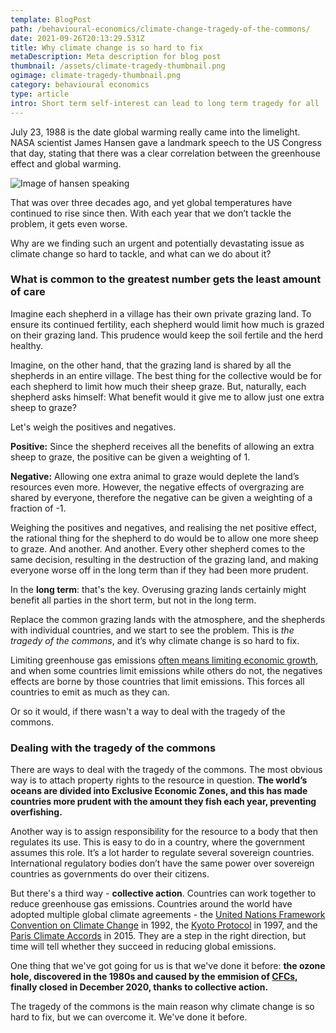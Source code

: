 ```yaml
---
template: BlogPost
path: /behavioural-economics/climate-change-tragedy-of-the-commons/
date: 2021-09-26T20:13:29.531Z
title: Why climate change is so hard to fix
metaDescription: Meta description for blog post
thumbnail: /assets/climate-tragedy-thumbnail.png
ogimage: climate-tragedy-thumbnail.png
category: behavioural economics
type: article
intro: Short term self-interest can lead to long term tragedy for all
---
```



July 23, 1988 is the date global warming really came into the limelight. NASA scientist James Hansen gave a landmark speech to the US Congress that day, stating that there was a clear correlation between the greenhouse effect and global warming. 

![Image of hansen speaking](https://i.guim.co.uk/img/media/a3c8df44ce784229f7c1bfebdbf69367a4182688/0_83_3000_1800/master/3000.jpg?width=700&quality=85&auto=format&fit=max&s=e593ad828ab8c89c5f96a0ce656ea657 "Source: theguardian.com")

That was over three decades ago, and yet global temperatures have continued to rise since then. With each year that we don’t tackle the problem, it gets even worse. 

Why are we finding such an urgent and potentially devastating issue as climate change so hard to tackle, and what can we do about it?

<InTextSubscription />

### What is common to the greatest number gets the least amount of care

Imagine each shepherd in a village has their own private grazing land. To ensure its continued fertility, each shepherd would limit how much is grazed on their grazing land. This prudence would keep the soil fertile and the herd healthy.

Imagine, on the other hand, that the grazing land is shared by all the shepherds in an entire village. The best thing for the collective would be for each shepherd to limit how much their sheep graze. But, naturally, each shepherd asks himself: What benefit would it give me to allow just one extra sheep to graze? 

Let's weigh the positives and negatives.

**Positive:** Since the shepherd receives all the benefits of allowing an extra sheep to graze, the positive can be given a weighting of 1.

**Negative:** Allowing one extra animal to graze would deplete the land’s resources even more. However, the negative effects of overgrazing are shared by everyone, therefore the negative can be given a weighting of a fraction of -1.

Weighing the positives and negatives, and realising the net positive effect, the rational thing for the shepherd to do would be to allow one more sheep to graze. And another. And another. Every other shepherd comes to the same decision, resulting in the destruction of the grazing land, and making everyone worse off in the long term than if they had been more prudent.

In the **long term**: that's the key. Overusing grazing lands certainly might benefit all parties in the short term, but not in the long term.

Replace the common grazing lands with the atmosphere, and the shepherds with individual countries, and we start to see the problem. This is *the tragedy of the commons*, and it’s why climate change is so hard to fix.

Limiting greenhouse gas emissions [often means limiting economic growth](https://www.futurity.org/emissions-economic-growth-kyoto-protocol-1700992/), and when some countries limit emissions while others do not, the negatives effects are borne by those countries that limit emissions. This forces all countries to emit as much as they can. 

Or so it would, if there wasn't a way to deal with the tragedy of the commons.

### Dealing with the tragedy of the commons

There are ways to deal with the tragedy of the commons. The most obvious way is to attach property rights to the resource in question. **The world’s oceans are divided into Exclusive Economic Zones, and this has made countries more prudent with the amount they fish each year, preventing overfishing.**

Another way is to assign responsibility for the resource to a body that then regulates its use. This is easy to do in a country, where the government assumes this role. It’s a lot harder to regulate several sovereign countries. International regulatory bodies don’t have the same power over sovereign countries as governments do over their citizens. 

But there's a third way - **collective action**. Countries can work together to reduce greenhouse gas emissions. Countries around the world have adopted multiple global climate agreements - the [United Nations Framework Convention on Climate Change](https://www.sciencedirect.com/topics/earth-and-planetary-sciences/united-nations-framework-convention-on-climate-change) in 1992, the [Kyoto Protocol](https://unfccc.int/kyoto_protocol) in 1997, and the [Paris Climate Accords](https://unfccc.int/process-and-meetings/the-paris-agreement/the-paris-agreement) in 2015. They are a step in the right direction, but time will tell whether they succeed in reducing global emissions.

One thing that we've got going for us is that we've done it before: **the ozone hole, discovered in the 1980s and caused by the emmision of [CFCs](https://www.acs.org/content/acs/en/education/whatischemistry/landmarks/cfcs-ozone.html), finally closed in December 2020, thanks to collective action.**

The tragedy of the commons is the main reason why climate change is so hard to fix, but we can overcome it. We've done it before.
